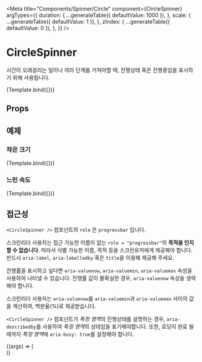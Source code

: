 
<Meta
  title="Components/Spinner/Circle"
  component={CircleSpinner}
  argTypes={{
    duration: {
      ...generateTable({ defaultValue: 1000 }),
    },
    scale: {
      ...generateTable({ defaultValue: 1 }),
    },
    zIndex: {
      ...generateTable({ defaultValue: 0 }),
    },
  }}
/>


# CircleSpinner

시간이 오래걸리는 일이나 여러 단계를 거쳐야할 때, 진행상태 혹은 진행중임을 표시하기 위해 사용됩니다.

<Canvas>
  <Story name="default">{Template.bind({})}</Story>
</Canvas>

## Props

<ArgsTable story="default" />

## 예제

### 작은 크기

<Canvas>
  <Story name="small" args={{ duration: 1000, scale: 0.5 }}>
    {Template.bind({})}
  </Story>
</Canvas>

### 느린 속도

<Canvas>
  <Story name="slow" args={{ duration: 1600, scale: 0.5 }}>
    {Template.bind({})}
  </Story>
</Canvas>

## 접근성

`<CircleSpinner />` 컴포넌트의 `role` 은 `progressbar` 입니다.

스크린리더 사용자는 접근 가능한 이름이 없는 `role = "progressbar"`의 **목적을 인지할 수 없습니다**.
따라서 식별 가능한 이름, 목적 등을 스크린유저에게 제공해야 합니다. 반드시 `aria-label`, `aria-labelledby` 혹은 `title`을 이용해 제공해 주세요.

진행률을 표시하고 싶다면 `aria-valuenow`, `aria-valuemin`, `aria-valuemax` 속성을 사용하여 나타낼 수 있습니다.
진행률 값이 불확실한 경우, `aria-valuenow` 속성을 생략해야 합니다.

스크린리더 사용자는 `aria-valuenow`를 `aria-valuemin`과 `aria-valuemax` 사이의 값을 계산하여, 백분율(%)로 제공받습니다.

`<CircleSpinner />` 컴포넌트가 *특정 영역*의 진행상태를 설명하는 경우, `aria-describedby`를 사용하여 *특정 영역*의 상태임을 표기해야합니다.
또한, 로딩이 완료 될 때까지 *특정 영역*에 `aria-busy: true`를 설정해야 합니다.

<Canvas>
  <Story name="accessibility" args={{ 'aria-labelledby': 'example', 'aria-describedby': 'example' }}>
    {(args) => (
      <div>
        <CircleSpinner {...args} />
        <Badge id="example" aria-busy={true} text="#example" />
      </div>
    )}
  </Story>
</Canvas>
